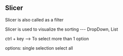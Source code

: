 ## Slicer 

Slicer is also called as a filter 

Slicer is used to visualize the sorting --- DropDown, List

ctrl + key --> To select more than 1 option


options:
single selection
select all
